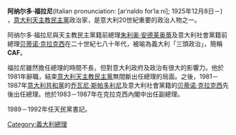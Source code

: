 {{Infobox officeholder
|name           = Arnaldo Forlani
|image          = Forlani.jpg
|order          = [[意大利總理列表|第43任]][[意大利總理|意大利總理]]
|president      = [[Alessandro_Pertini|Alessandro Pertini]]
|term_start     = 1980年10月18日
|term_end       = 1981年6月28日
|predecessor    = [[Francesco_Cossiga|Francesco Cossiga]]
|successor      = [[乔瓦尼·斯帕多利尼|乔瓦尼·斯帕多利尼]]
|order2         = 意大利外交部長
|term_start2    = 29 July 1976
|term_end2      = 1979年8月4日
|predecessor2   = [[Mariano_Rumor|Mariano Rumor]]
|successor2     = [[Franco_Maria_Malfatti|Franco Maria Malfatti]]
|primeminister2 = [[朱利奥·安德莱奥蒂|朱利奥·安德莱奥蒂]]
|birth_date     = {{Birth date and age|df=yes|1925|12|8}}
|birth_place    = [[Pesaro|Pesaro]], [[Marche|The Marches]], [[Italy|Italy]]
|nationality    = {{ITA}}
|death_date     =
|death_place    =
| party          = [[意大利天主教民主黨|意大利天主教民主黨]]
}}

'''阿纳尔多·福拉尼'''(Italian pronunciation: [arˈnaldo forˈlaːni]; 1925年12月8日－) ，[[意大利天主教民主黨|意大利天主教民主黨]]政治家，是意大利20世紀重要的政治人物之一。

阿纳尔多·福拉尼與天主教民主黨籍前總理[[朱利奥·安德莱奥蒂|朱利奥·安德莱奥蒂]]及意大利社會黨籍前總理[[贝蒂诺·克拉克西|贝蒂诺·克拉克西]]在二十世紀七八十年代，被喻為義大利「三頭政治」，簡稱'''CAF'''。

福拉尼雖然擔任總理的時間不長，但對意大利政府及政治有很大的影響力。他於1981年辭職，結束[[意大利天主教民主黨|意大利天主教民主黨]]無間斷出任總理的局面。之後，1981－1987年[[意大利共和黨|意大利共和黨]]的[[乔瓦尼·斯帕多利尼|乔瓦尼·斯帕多利尼]]及意大利社會黨籍的[[贝蒂诺·克拉克西|贝蒂诺·克拉克西]]先後出任總理。他於1983－1987年在克拉克西內閣中出任副總理。

1989－1992年任天民黨書記。

{{意大利總理}}
{{Authority control}}
[[Category:義大利總理|Category:義大利總理]]